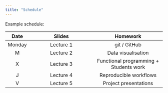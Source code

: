 ```yaml
---
title: "Schedule"
---
```


Example schedule:

|  Date   |                Slides              |          Homework                     |
|:-------:|:-----------------------------------:|:--------------------------------------:|
|  Monday  | [Lecture 1](lectures/lecture1.qmd)   | git / GitHub                           |
|  M  | Lecture 2           | Data visualisation                     |
|  X  | Lecture 3          | Functional programming + Students work |
|  J  | Lecture 4               | Reproducible workflows                 |
|  V  | Lecture 5      | Project presentations                  |


